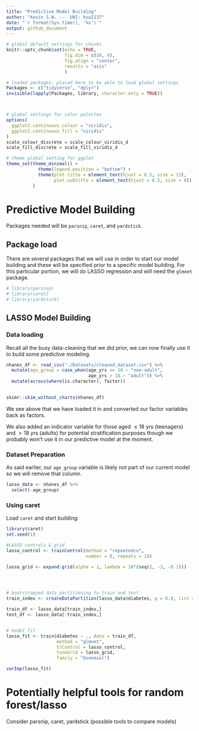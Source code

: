 ```yaml
---
title: "Predictive Model Building"
author: "Kevin S.W. --- UNI: ksw2137"
date: "`r format(Sys.time(), '%x')`"
output: github_document
---
```


```r

# global default settings for chunks
knitr::opts_chunk$set(echo = TRUE, 
                      fig.dim = c(10, 4), 
                      fig.align = "center",
                      results = "asis"
                      )

# loaded packages; placed here to be able to load global settings
Packages <- c("tidyverse", "dplyr")
invisible(lapply(Packages, library, character.only = TRUE))



# global settings for color palettes
options(
  ggplot2.continuous.colour = "viridis",
  ggplot2.continuous.fill = "viridis"
)
scale_colour_discrete = scale_colour_viridis_d
scale_fill_discrete = scale_fill_viridis_d

# theme global setting for ggplot
theme_set(theme_minimal() + 
            theme(legend.position = "bottom") +
            theme(plot.title = element_text(hjust = 0.5, size = 12),
                  plot.subtitle = element_text(hjust = 0.5, size = 8))
          )

```

# Predictive Model Building

Packages needed will be `parsnip`, `caret`, and `yardstick`. 

## Package load

There are several packages that we will use in order to start our model building and these will be specified prior to a specific model building. For this particular portion, we will do LASSO regression and will need the `glmnet` package. 

```r

# library(parsnip)
# library(caret)
# library(yardstick)

```


## LASSO Model Building

### Data loading

Recall all the busy data-cleaning that we did prior, we can now finally use it to build some predictive modeling.

```r

nhanes_df <- read_csv("./Datasets/cleaned_dataset.csv") %>% 
  mutate(age_group = case_when(age_yrs <= 18 ~ "non-adult",
                               age_yrs > 18 ~ "adult")) %>% 
  mutate(across(where(is.character), factor))
  

skimr::skim_without_charts(nhanes_df)

```

We see above that we have loaded it in and converted our factor variables back as factors.

We also added an indicator variable for those aged $\leq 18$ yrs (teenagers) and $> 18$ yrs (adults) for potential stratification purposes though we probably won't use it in our predictive model at the moment. 

### Dataset Preparation

As said earlier, our `age_group` variable is likely not part of our current model so we will remove that column.

```r

lasso_data <- nhanes_df %>% 
  select(-age_group)

```

### Using caret

Load `caret` and start building:

```r

library(caret)
set.seed(1)

#LASSO controls & grid
lasso_control <- trainControl(method = "repeatedcv",
                              number = 8, repeats = 10)

lasso_grid <- expand.grid(alpha = 1, lambda = 10^(seq(2, -3, -0.1)))




# bootstrapped data partitioning to train and test
train_index <- createDataPartition(lasso_data$diabetes, p = 0.8, list = FALSE, times = 1)

train_df <- lasso_data[train_index,]
test_df <- lasso_data[-train_index,]


# model fit
lasso_fit <- train(diabetes ~ ., data = train_df,
                   method = "glmnet",
                   trControl = lasso_control, 
                   tuneGrid = lasso_grid,
                   family = "binomial")

varImp(lasso_fit)

```


# Potentially helpful tools for random forest/lasso

Consider parsnip, caret, yardstick (possible tools to compare models)
